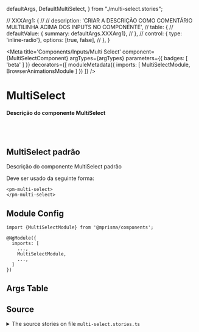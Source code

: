   defaultArgs,
  DefaultMultiSelect,
} from "./multi-select.stories";

  // XXXArg1: {
  //   // description: 'CRIAR A DESCRIÇÃO COMO COMENTÁRIO MULTILINHA ACIMA DOS INPUTS NO COMPONENTE',
  //   table: {
  //     defaultValue: { summary: defaultArgs.XXXArg1},
  //   },
  //   control: { type: 'inline-radio'}, options: [true, false],
  // },
}

<Meta
  title='Components/Inputs/Multi Select'
  component={MultiSelectComponent}
  argTypes={argTypes}
  parameters={{ badges: [ 'beta' ] }}
  decorators={[
    moduleMetadata({
      imports: [
        MultiSelectModule,
        BrowserAnimationsModule
      ]
    })
  ]}
/>


# MultiSelect

#### Descrição do componente MultiSelect

<br/>
<br/>

## MultiSelect padrão

Descrição do componente MultiSelect padrão

Deve ser usado da seguinte forma:

```
<pm-multi-select>
</pm-multi-select>
```

<Canvas>
  <Story name='Default' story={DefaultMultiSelect} />
</Canvas>

## Module Config

```
import {MultiSelectModule} from '@mprisma/components';

@NgModule({
  imports: [
    ...,
    MultiSelectModule,
    ...,
  ]
})
```

## Args Table

<ArgsTable story='Default'/>

## Source

<details>
  <summary>The source stories on file <code>multi-select.stories.ts</code></summary>
  <Source code={SourceStory} language='ts' />
</details>
